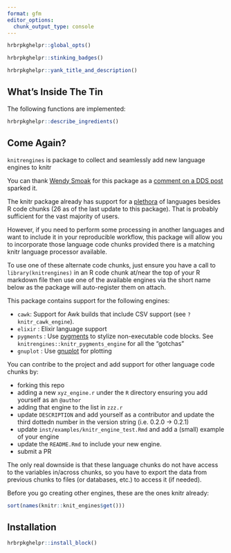 ```yaml
---
format: gfm
editor_options:
  chunk_output_type: console
---
```

```r
hrbrpkghelpr::global_opts()
```

```r
hrbrpkghelpr::stinking_badges()
```

```r
hrbrpkghelpr::yank_title_and_description()
```

## What's Inside The Tin

The following functions are implemented:

```r
hrbrpkghelpr::describe_ingredients()
```

## Come Again?

`knitrengines` is package to collect and seamlessly add new language engines to knitr

You can thank [Wendy Smoak](http://wsmoak.net/2015/09/01/executable-elixir-tufte-handout.html) for this package as a [comment on a DDS post](http://datadrivensecurity.info/blog/posts/2015/Jun/running-other-languages-in-r-markdown-files/) sparked it.

The knitr package already has support for a [plethora](https://bookdown.org/yihui/rmarkdown/language-engines.html)
of languages besides R code chunks (26 as of the last update to this
package). That is probably sufficient for the vast majority of users.

However, if you need to perform some processing in another languages and want
to include it in your reproducible workflow, this package will allow you to
incorporate those language code chunks provided there is a matching knitr
language processor available.

To use one of these alternate code chunks, just ensure you have a call to
`library(knitrengines)` in an R code chunk at/near the top of your R
markdown file then use one of the available engines via the short name below
as the package will auto-register them on attach.

This package contains support for the following engines:

- `cawk`: Support for Awk builds that include CSV support (see `?knitr_cawk_engine`).
- `elixir` : Elixir language support
- `pygments` : Use [pygments](http://pygments.org/) to stylize non-executable code blocks. 
  See `knitrengines::knitr_pygments_engine` for all the "gotchas"
- `gnuplot` : Use [gnuplot](http://www.gnuplot.info/) for plotting

You can contribe to the project and add support for other language
code chunks by:

- forking this repo
- adding a new `xyz_engine.r` under the `R` directory ensuring you add yourself 
as an `@author`
- adding that engine to the list in `zzz.r`
- update `DESCRIPTION` and add yourself as a contributor and update the third 
dottedn number in the version string (i.e. 0.2.0 -> 0.2.1)
- update `inst/examples/knitr_engine_test.Rmd` and add a (small) example of your engine
- update the `README.Rmd` to include your new engine.
- submit a PR

The only real downside is that these language chunks do not have
access to the variables in/across chunks, so you have to export the data from
previous chunks to files (or databases, etc.) to access it (if needed).

Before you go creating other engines, these are the ones knitr already:

```r
sort(names(knitr::knit_engines$get()))
```

## Installation

```r
hrbrpkghelpr::install_block()
```
